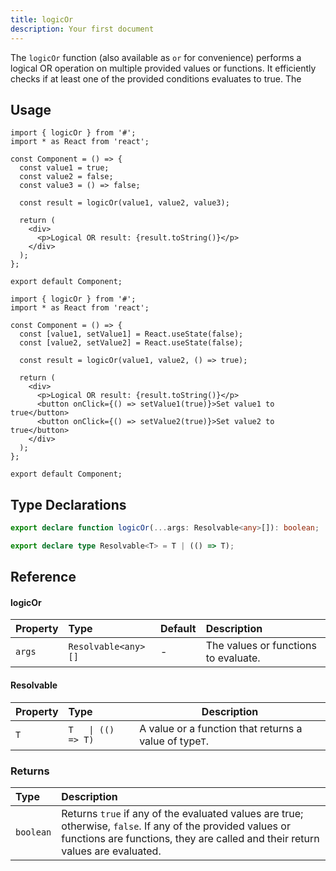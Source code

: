 ```yaml
---
title: logicOr
description: Your first document
---
```


The `logicOr` function (also available as `or` for convenience) performs a logical OR operation on multiple provided values or functions. It efficiently checks if at least one of the provided conditions evaluates to true. The

## Usage

```tsx
import { logicOr } from '#';
import * as React from 'react';

const Component = () => {
  const value1 = true;
  const value2 = false;
  const value3 = () => false;

  const result = logicOr(value1, value2, value3);

  return (
    <div>
      <p>Logical OR result: {result.toString()}</p>
    </div>
  );
};

export default Component;
```

```tsx
import { logicOr } from '#';
import * as React from 'react';

const Component = () => {
  const [value1, setValue1] = React.useState(false);
  const [value2, setValue2] = React.useState(false);

  const result = logicOr(value1, value2, () => true);

  return (
    <div>
      <p>Logical OR result: {result.toString()}</p>
      <button onClick={() => setValue1(true)}>Set value1 to true</button>
      <button onClick={() => setValue2(true)}>Set value2 to true</button>
    </div>
  );
};

export default Component;
```

## Type Declarations

```typescript
export declare function logicOr(...args: Resolvable<any>[]): boolean;

export declare type Resolvable<T> = T | (() => T);
```

## Reference

#### logicOr

| Property | Type                | Default | Description                          |
| :------- | :------------------ | :------ | :----------------------------------- |
| `args`   | `Resolvable<any>[]` | -       | The values or functions to evaluate. |

#### Resolvable

| Property | Type               | Description                                            |
| :------- | :----------------- | ------------------------------------------------------ |
| `T`      | `T   \| (() => T)` | A value or a function that returns a value of type`T`. |

### Returns

| Type      | Description                                                                                                                                                                                  |
| :-------- | :------------------------------------------------------------------------------------------------------------------------------------------------------------------------------------------- |
| `boolean` | Returns `true` if any of the evaluated values are true; otherwise, `false`. If any of the provided values or functions are functions, they are called and their return values are evaluated. |
